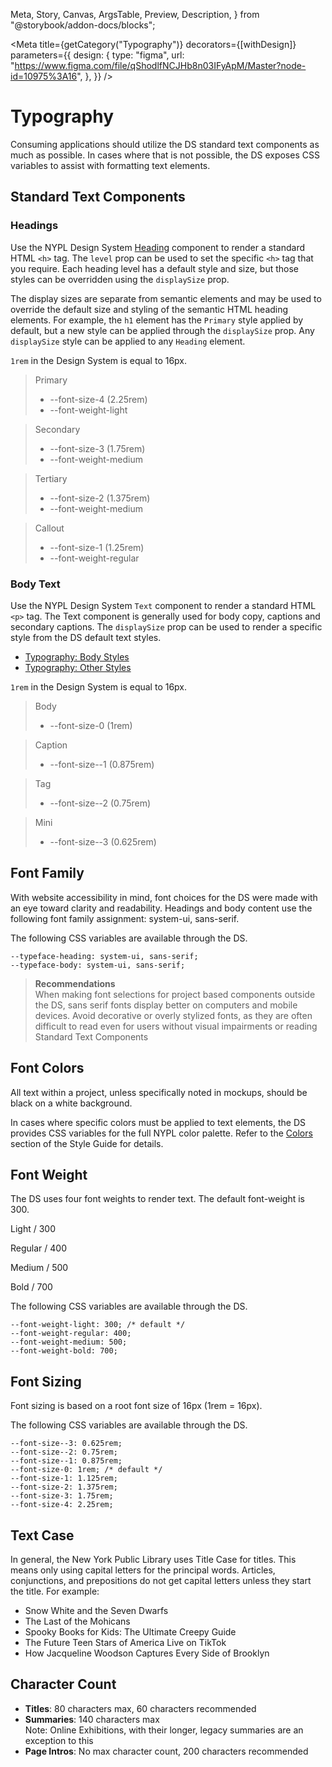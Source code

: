   Meta,
  Story,
  Canvas,
  ArgsTable,
  Preview,
  Description,
} from "@storybook/addon-docs/blocks";


<Meta
  title={getCategory("Typography")}
  decorators={[withDesign]}
  parameters={{
    design: {
      type: "figma",
      url:
        "https://www.figma.com/file/qShodlfNCJHb8n03IFyApM/Master?node-id=10975%3A16",
    },
  }}
/>

# Typography

Consuming applications should utilize the DS standard text components as much as possible. In cases where that is not possible, the DS exposes CSS variables to assist with formatting text elements.

<Story name="Standard Text Components" />

## Standard Text Components

### Headings

Use the NYPL Design System [Heading](https://nypl.github.io/nypl-design-system/storybook-static/?path=/docs/heading--basic) component to render a standard HTML `<h>` tag. The `level` prop can be used to set the specific `<h>` tag that you require. Each heading level has a default style and size, but those styles can be overridden using the `displaySize` prop.

The display sizes are separate from semantic elements and may be used to override the default size and styling of the semantic HTML heading elements. For example, the `h1` element has the `Primary` style applied by default, but a new style can be applied through the `displaySize` prop. Any `displaySize` style can be applied to any `Heading` element.

`1rem` in the Design System is equal to 16px.

> <p className="heading--primary" style={{ color: "black" }}>
>   Primary
> </p>
>
> - --font-size-4 (2.25rem)
> - --font-weight-light

> <p className="heading--secondary" style={{ color: "black" }}>
>   Secondary
> </p>
>
> - --font-size-3 (1.75rem)
> - --font-weight-medium

> <p className="heading--tertiary" style={{ color: "black" }}>
>   Tertiary
> </p>
>
> - --font-size-2 (1.375rem)
> - --font-weight-medium

> <p className="heading--callout" style={{ color: "black" }}>
>   Callout
> </p>
>
> - --font-size-1 (1.25rem)
> - --font-weight-regular

### Body Text

Use the NYPL Design System `Text` component to render a standard HTML `<p>` tag. The Text component is generally used for body copy, captions and secondary captions. The `displaySize` prop can be used to render a specific style from the DS default text styles.

- [Typography: Body Styles](https://www.figma.com/file/qShodlfNCJHb8n03IFyApM/Main?node-id=10975%3A52)
- [Typography: Other Styles](https://www.figma.com/file/qShodlfNCJHb8n03IFyApM/Main?node-id=10975%3A100)

`1rem` in the Design System is equal to 16px.

> <p className="text" style={{ color: "black" }}>
>   Body
> </p>
>
> - --font-size-0 (1rem)

> <p className="text--caption" style={{ color: "black" }}>
>   Caption
> </p>
>
> - --font-size--1 (0.875rem)

> <p className="text--tag" style={{ color: "black" }}>
>   Tag
> </p>
>
> - --font-size--2 (0.75rem)

> <p className="text--mini" style={{ color: "black" }}>
>   Mini
> </p>
>
> - --font-size--3 (0.625rem)

<Story name="Font Family" />

## Font Family

With website accessibility in mind, font choices for the DS were made with an eye toward clarity and readability. Headings and body content use the following font family assignment: system-ui, sans-serif.

The following CSS variables are available through the DS.

```
--typeface-heading: system-ui, sans-serif;
--typeface-body: system-ui, sans-serif;
```

> **Recommendations**  
> When making font selections for project based components outside the DS, sans serif fonts display better on computers and mobile devices. Avoid decorative or overly stylized fonts, as they are often difficult to read even for users without visual impairments or reading Standard Text Components

<Story name="Font Colors" />

## Font Colors

All text within a project, unless specifically noted in mockups, should be black on a white background.

In cases where specific colors must be applied to text elements, the DS provides CSS variables for the full NYPL color palette. Refer to the [Colors](https://nypl.github.io/nypl-design-system/storybook-static/?path=/docs/style-guide-colors--colors-brand) section of the Style Guide for details.

<Story name="Font Weight" />

## Font Weight

The DS uses four font weights to render text. The default font-weight is 300.

<p
  style={{
    fontSize: "1rem",
    fontWeight: 300,
    fontFamily: "system-ui, sans-serif",
  }}
>
  Light / 300
</p>
<p
  style={{
    fontSize: "1rem",
    fontWeight: 400,
    fontFamily: "system-ui, sans-serif",
  }}
>
  Regular / 400
</p>
<p
  style={{
    fontSize: "1rem",
    fontWeight: 500,
    fontFamily: "system-ui, sans-serif",
  }}
>
  Medium / 500
</p>
<p
  style={{
    fontSize: "1rem",
    fontWeight: 700,
    fontFamily: "system-ui, sans-serif",
  }}
>
  Bold / 700
</p>

The following CSS variables are available through the DS.

```
--font-weight-light: 300; /* default */
--font-weight-regular: 400;
--font-weight-medium: 500;
--font-weight-bold: 700;
```

<Story name="Font Sizing" />

## Font Sizing

Font sizing is based on a root font size of 16px (1rem = 16px).

The following CSS variables are available through the DS.

```
--font-size--3: 0.625rem;
--font-size--2: 0.75rem;
--font-size--1: 0.875rem;
--font-size-0: 1rem; /* default */
--font-size-1: 1.125rem;
--font-size-2: 1.375rem;
--font-size-3: 1.75rem;
--font-size-4: 2.25rem;
```

<Story name="Text Case" />

## Text Case

In general, the New York Public Library uses Title Case for titles. This means only using capital letters for the principal words. Articles, conjunctions, and prepositions do not get capital letters unless they start the title. For example:

- Snow White and the Seven Dwarfs
- The Last of the Mohicans
- Spooky Books for Kids: The Ultimate Creepy Guide
- The Future Teen Stars of America Live on TikTok
- How Jacqueline Woodson Captures Every Side of Brooklyn

<Story name="Character Count" />

## Character Count

- **Titles**: 80 characters max, 60 characters recommended
- **Summaries**: 140 characters max<br />Note: Online Exhibitions, with their longer, legacy summaries are an exception to this
- **Page Intros**: No max character count, 200 characters recommended
